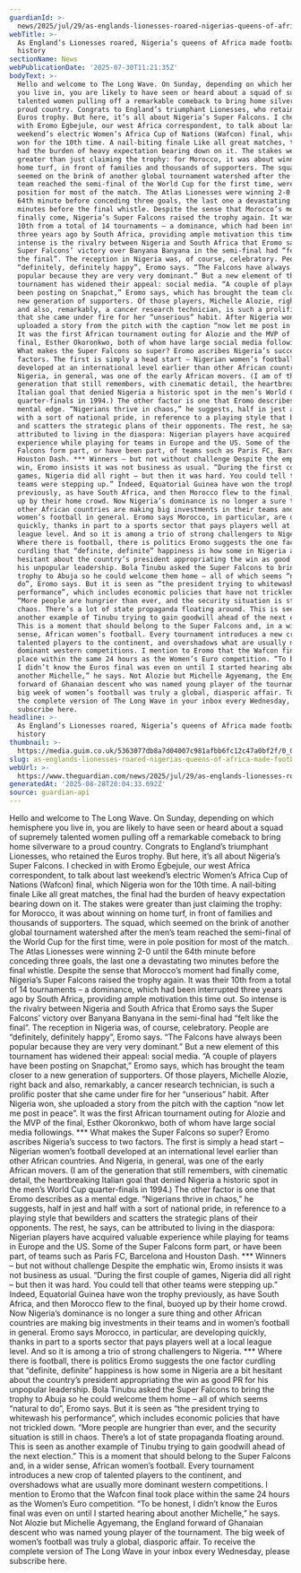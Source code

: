 ```yaml
---
guardianId: >-
  news/2025/jul/29/as-englands-lionesses-roared-nigerias-queens-of-africa-made-football-history
webTitle: >-
  As England’s Lionesses roared, Nigeria’s queens of Africa made football
  history
sectionName: News
webPublicationDate: '2025-07-30T11:21:35Z'
bodyText: >-
  Hello and welcome to The Long Wave. On Sunday, depending on which hemisphere
  you live in, you are likely to have seen or heard about a squad of supremely
  talented women pulling off a remarkable comeback to bring home silverware to a
  proud country. Congrats to England’s triumphant Lionesses, who retained the
  Euros trophy. But here, it’s all about Nigeria’s Super Falcons. I checked in
  with Eromo Egbejule, our west Africa correspondent, to talk about last
  weekend’s electric Women’s Africa Cup of Nations (Wafcon) final, which Nigeria
  won for the 10th time. A nail-biting finale Like all great matches, the final
  had the burden of heavy expectation bearing down on it. The stakes were
  greater than just claiming the trophy: for Morocco, it was about winning on
  home turf, in front of families and thousands of supporters. The squad, which
  seemed on the brink of another global tournament watershed after the men’s
  team reached the semi-final of the World Cup for the first time, were in pole
  position for most of the match. The Atlas Lionesses were winning 2-0 until the
  64th minute before conceding three goals, the last one a devastating two
  minutes before the final whistle. Despite the sense that Morocco’s moment had
  finally come, Nigeria’s Super Falcons raised the trophy again. It was their
  10th from a total of 14 tournaments – a dominance, which had been interrupted
  three years ago by South Africa, providing ample motivation this time out. So
  intense is the rivalry between Nigeria and South Africa that Eromo says the
  Super Falcons’ victory over Banyana Banyana in the semi-final had “felt like
  the final”. The reception in Nigeria was, of course, celebratory. People are
  “definitely, definitely happy”, Eromo says. “The Falcons have always been
  popular because they are very very dominant.” But a new element of this
  tournament has widened their appeal: social media. “A couple of players have
  been posting on Snapchat,” Eromo says, which has brought the team closer to a
  new generation of supporters. Of those players, Michelle Alozie, right back
  and also, remarkably, a cancer research technician, is such a prolific poster
  that she came under fire for her “unserious” habit. After Nigeria won, she
  uploaded a story from the pitch with the caption “now let me post in peace”.
  It was the first African tournament outing for Alozie and the MVP of the
  final, Esther Okoronkwo, both of whom have large social media followings. ***
  What makes the Super Falcons so super? Eromo ascribes Nigeria’s success to two
  factors. The first is simply a head start – Nigerian women’s football
  developed at an international level earlier than other African countries. And
  Nigeria, in general, was one of the early African movers. (I am of the
  generation that still remembers, with cinematic detail, the heartbreaking
  Italian goal that denied Nigeria a historic spot in the men’s World Cup
  quarter-finals in 1994.) The other factor is one that Eromo describes as a
  mental edge. “Nigerians thrive in chaos,” he suggests, half in jest and half
  with a sort of national pride, in reference to a playing style that bewilders
  and scatters the strategic plans of their opponents. The rest, he says, can be
  attributed to living in the diaspora: Nigerian players have acquired valuable
  experience while playing for teams in Europe and the US. Some of the Super
  Falcons form part, or have been part, of teams such as Paris FC, Barcelona and
  Houston Dash. *** Winners – but not without challenge Despite the emphatic
  win, Eromo insists it was not business as usual. “During the first couple of
  games, Nigeria did all right – but then it was hard. You could tell that other
  teams were stepping up.” Indeed, Equatorial Guinea have won the trophy
  previously, as have South Africa, and then Morocco flew to the final, buoyed
  up by their home crowd. Now Nigeria’s dominance is no longer a sure thing and
  other African countries are making big investments in their teams and in
  women’s football in general. Eromo says Morocco, in particular, are developing
  quickly, thanks in part to a sports sector that pays players well at a local
  league level. And so it is among a trio of strong challengers to Nigeria. ***
  Where there is football, there is politics Eromo suggests the one factor
  curdling that “definite, definite” happiness is how some in Nigeria are a bit
  hesitant about the country’s president appropriating the win as good PR for
  his unpopular leadership. Bola Tinubu asked the Super Falcons to bring the
  trophy to Abuja so he could welcome them home – all of which seems “natural to
  do”, Eromo says. But it is seen as “the president trying to whitewash his
  performance”, which includes economic policies that have not trickled down.
  “More people are hungrier than ever, and the security situation is still in
  chaos. There’s a lot of state propaganda floating around. This is seen as
  another example of Tinubu trying to gain goodwill ahead of the next election.”
  This is a moment that should belong to the Super Falcons and, in a wider
  sense, African women’s football. Every tournament introduces a new crop of
  talented players to the continent, and overshadows what are usually more
  dominant western competitions. I mention to Eromo that the Wafcon final took
  place within the same 24 hours as the Women’s Euro competition. “To be honest,
  I didn’t know the Euros final was even on until I started hearing about
  another Michelle,” he says. Not Alozie but Michelle Agyemang, the England
  forward of Ghanaian descent who was named young player of the tournament. The
  big week of women’s football was truly a global, diasporic affair. To receive
  the complete version of The Long Wave in your inbox every Wednesday, please
  subscribe here.
headline: >-
  As England’s Lionesses roared, Nigeria’s queens of Africa made football
  history
thumbnail: >-
  https://media.guim.co.uk/5363077db8a7d04007c981afbb6fc12c47a0bf2f/0_0_5000_4000/500.jpg
slug: as-englands-lionesses-roared-nigerias-queens-of-africa-made-football-history
webUrl: >-
  https://www.theguardian.com/news/2025/jul/29/as-englands-lionesses-roared-nigerias-queens-of-africa-made-football-history
generatedAt: '2025-08-28T20:04:33.692Z'
source: guardian-api
---
```

Hello and welcome to The Long Wave. On Sunday, depending on which hemisphere you live in, you are likely to have seen or heard about a squad of supremely talented women pulling off a remarkable comeback to bring home silverware to a proud country. Congrats to England’s triumphant Lionesses, who retained the Euros trophy. But here, it’s all about Nigeria’s Super Falcons. I checked in with Eromo Egbejule, our west Africa correspondent, to talk about last weekend’s electric Women’s Africa Cup of Nations (Wafcon) final, which Nigeria won for the 10th time. A nail-biting finale Like all great matches, the final had the burden of heavy expectation bearing down on it. The stakes were greater than just claiming the trophy: for Morocco, it was about winning on home turf, in front of families and thousands of supporters. The squad, which seemed on the brink of another global tournament watershed after the men’s team reached the semi-final of the World Cup for the first time, were in pole position for most of the match. The Atlas Lionesses were winning 2-0 until the 64th minute before conceding three goals, the last one a devastating two minutes before the final whistle. Despite the sense that Morocco’s moment had finally come, Nigeria’s Super Falcons raised the trophy again. It was their 10th from a total of 14 tournaments – a dominance, which had been interrupted three years ago by South Africa, providing ample motivation this time out. So intense is the rivalry between Nigeria and South Africa that Eromo says the Super Falcons’ victory over Banyana Banyana in the semi-final had “felt like the final”. The reception in Nigeria was, of course, celebratory. People are “definitely, definitely happy”, Eromo says. “The Falcons have always been popular because they are very very dominant.” But a new element of this tournament has widened their appeal: social media. “A couple of players have been posting on Snapchat,” Eromo says, which has brought the team closer to a new generation of supporters. Of those players, Michelle Alozie, right back and also, remarkably, a cancer research technician, is such a prolific poster that she came under fire for her “unserious” habit. After Nigeria won, she uploaded a story from the pitch with the caption “now let me post in peace”. It was the first African tournament outing for Alozie and the MVP of the final, Esther Okoronkwo, both of whom have large social media followings. *** What makes the Super Falcons so super? Eromo ascribes Nigeria’s success to two factors. The first is simply a head start – Nigerian women’s football developed at an international level earlier than other African countries. And Nigeria, in general, was one of the early African movers. (I am of the generation that still remembers, with cinematic detail, the heartbreaking Italian goal that denied Nigeria a historic spot in the men’s World Cup quarter-finals in 1994.) The other factor is one that Eromo describes as a mental edge. “Nigerians thrive in chaos,” he suggests, half in jest and half with a sort of national pride, in reference to a playing style that bewilders and scatters the strategic plans of their opponents. The rest, he says, can be attributed to living in the diaspora: Nigerian players have acquired valuable experience while playing for teams in Europe and the US. Some of the Super Falcons form part, or have been part, of teams such as Paris FC, Barcelona and Houston Dash. *** Winners – but not without challenge Despite the emphatic win, Eromo insists it was not business as usual. “During the first couple of games, Nigeria did all right – but then it was hard. You could tell that other teams were stepping up.” Indeed, Equatorial Guinea have won the trophy previously, as have South Africa, and then Morocco flew to the final, buoyed up by their home crowd. Now Nigeria’s dominance is no longer a sure thing and other African countries are making big investments in their teams and in women’s football in general. Eromo says Morocco, in particular, are developing quickly, thanks in part to a sports sector that pays players well at a local league level. And so it is among a trio of strong challengers to Nigeria. *** Where there is football, there is politics Eromo suggests the one factor curdling that “definite, definite” happiness is how some in Nigeria are a bit hesitant about the country’s president appropriating the win as good PR for his unpopular leadership. Bola Tinubu asked the Super Falcons to bring the trophy to Abuja so he could welcome them home – all of which seems “natural to do”, Eromo says. But it is seen as “the president trying to whitewash his performance”, which includes economic policies that have not trickled down. “More people are hungrier than ever, and the security situation is still in chaos. There’s a lot of state propaganda floating around. This is seen as another example of Tinubu trying to gain goodwill ahead of the next election.” This is a moment that should belong to the Super Falcons and, in a wider sense, African women’s football. Every tournament introduces a new crop of talented players to the continent, and overshadows what are usually more dominant western competitions. I mention to Eromo that the Wafcon final took place within the same 24 hours as the Women’s Euro competition. “To be honest, I didn’t know the Euros final was even on until I started hearing about another Michelle,” he says. Not Alozie but Michelle Agyemang, the England forward of Ghanaian descent who was named young player of the tournament. The big week of women’s football was truly a global, diasporic affair. To receive the complete version of The Long Wave in your inbox every Wednesday, please subscribe here.
